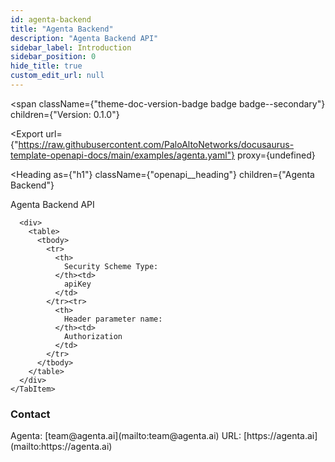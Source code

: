```yaml
---
id: agenta-backend
title: "Agenta Backend"
description: "Agenta Backend API"
sidebar_label: Introduction
sidebar_position: 0
hide_title: true
custom_edit_url: null
---
```



<span
  className={"theme-doc-version-badge badge badge--secondary"}
  children={"Version: 0.1.0"}
>
</span>

<Export
  url={"https://raw.githubusercontent.com/PaloAltoNetworks/docusaurus-template-openapi-docs/main/examples/agenta.yaml"}
  proxy={undefined}
>
  
</Export>

<Heading
  as={"h1"}
  className={"openapi__heading"}
  children={"Agenta Backend"}
>
</Heading>



Agenta Backend API

<div
  style={{"marginBottom":"2rem"}}
>
  <Heading
    id={"authentication"}
    as={"h2"}
    className={"openapi-tabs__heading"}
    children={"Authentication"}
  >
  </Heading><SchemaTabs
    className={"openapi-tabs__security-schemes"}
  >
    <TabItem
      label={"API Key: APIKeyHeader"}
      value={"APIKeyHeader"}
    >
      
      
      
      
      <div>
        <table>
          <tbody>
            <tr>
              <th>
                Security Scheme Type:
              </th><td>
                apiKey
              </td>
            </tr><tr>
              <th>
                Header parameter name:
              </th><td>
                Authorization
              </td>
            </tr>
          </tbody>
        </table>
      </div>
    </TabItem>
  </SchemaTabs>
</div><div
  style={{"display":"flex","flexDirection":"column","marginBottom":"var(--ifm-paragraph-margin-bottom)"}}
>
  <h3
    style={{"marginBottom":"0.25rem"}}
  >
    Contact
  </h3><span>
    Agenta: [team@agenta.ai](mailto:team@agenta.ai)
  </span><span>
    URL: [https://agenta.ai](mailto:https://agenta.ai)
  </span>
</div>
      